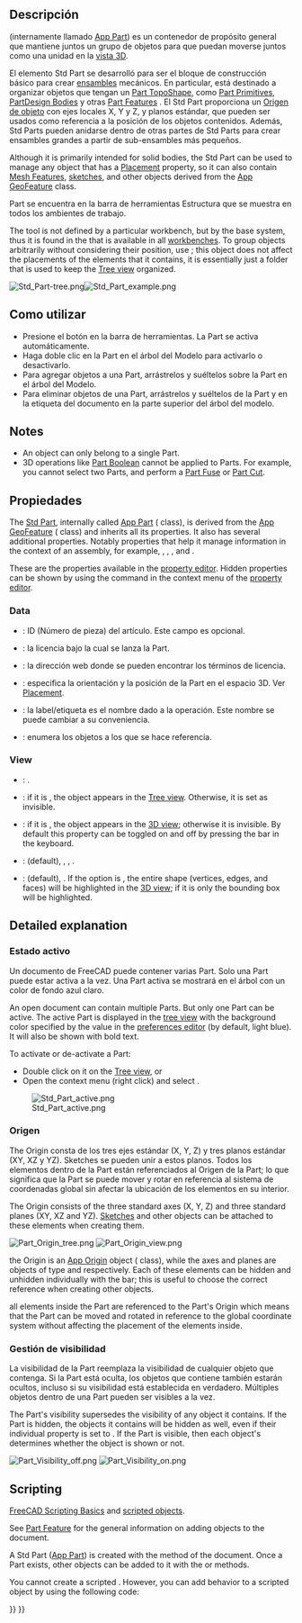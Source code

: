<languages/>

<div class="mw-translate-fuzzy">
{{Docnav
|
|[[Std_Group|Group]]
|[[Std_Base|Std Base]]
|IconL=
|IconR=Std_Group.svg
|IconC=Freecad.svg
}}
</div>

{{GuiCommand/es
|Name=Std Part
|Name/es=Std Pieza
|MenuLocation=Ninguna
|Workbenches=Todos
|Version=0.17
|SeeAlso=[[Std_Group/es|Std Grupo]], [[PartDesign_Body/es|Cuerpo PartDesign]]
}}

<span id="Description"></span>
==Descripción==

{{Button|[[File:Std_Part.svg|16px]] [[Std_Part|Std Part]]}} (internamente llamado [[App_Part|App Part]]) es un contenedor de propósito general que mantiene juntos un grupo de objetos para que puedan moverse juntos como una unidad en la [[3D_view/es|vista 3D]].

<div class="mw-translate-fuzzy">
El elemento Std Part se desarrolló para ser el bloque de construcción básico para crear [[[assembly|ensambles]] mecánicos. En particular, está destinado a organizar objetos que tengan un [[Part_TopoShape|Part TopoShape]], como [[Part_Primitives|Part Primitives]], [[PartDesign_Body|PartDesign Bodies]] y otras [[Part_Feature|Part Features]] . El Std Part proporciona un [[#Origin|Origen de objeto]] con ejes locales X, Y y Z, y planos estándar, que pueden ser usados como referencia a la posición de los objetos contenidos. Además, Std Parts pueden anidarse dentro de otras partes de Std Parts para crear ensambles grandes a partir de sub-ensambles más pequeños.
</div>

Although it is primarily intended for solid bodies, the Std Part can be used to manage any object that has a [[Placement|Placement]] property, so it can also contain [[Mesh_Feature|Mesh Features]], [[Sketch|sketches]], and other objects derived from the [[App_GeoFeature|App GeoFeature]] class.

<div class="mw-translate-fuzzy">
Part se encuentra en la barra de herramientas Estructura que se muestra en todos los ambientes de trabajo.
</div>

The {{Button|[[File:Std_Part.svg|16px]] [[Std_Part|Std Part]]}} tool is not defined by a particular workbench, but by the base system, thus it is found in the {{MenuCommand|structure toolbar}} that is available in all [[Workbenches|workbenches]]. To group objects arbitrarily without considering their position, use {{Button|[[File:Std_Group.svg|16px]] [[Std_Group|Std Group]]}}; this object does not affect the placements of the elements that it contains, it is essentially just a folder that is used to keep the [[Tree_view|Tree view]] organized.

[[File:Std Part-tree.png]][[File:Std Part example.png]]

{{Caption|Left: elements inside a Std Part in the [[Tree_view|Tree view]]. Right: objects positioned in space, referred to the Origin of the Std Part.}}

<span id="Usage"></span>
<div class="mw-translate-fuzzy">
==Como utilizar==
</div>

<div class="mw-translate-fuzzy">
* Presione el botón {{KEY | [[Image: Std Part.png | 24px]] '''Create part'''}} en la barra de herramientas. La Part se activa automáticamente.
* Haga doble clic en la Part en el árbol del Modelo para activarlo o desactivarlo.
* Para agregar objetos a una Part, arrástrelos y suéltelos sobre la Part en el árbol del Modelo.
* Para eliminar objetos de una Part, arrástrelos y suéltelos de la Part y en la etiqueta del documento en la parte superior del árbol del modelo.
</div>

== Notes ==

* An object can only belong to a single Part.
* 3D operations like [[Part_Boolean|Part Boolean]] cannot be applied to Parts. For example, you cannot select two Parts, and perform a [[Part_Fuse|Part Fuse]] or [[Part_Cut|Part Cut]].

<span id="Properties"></span>
==Propiedades==

The [[Std_Part|Std Part]], internally called [[App_Part|App Part]] ({{incode|App::Part}} class), is derived from the [[App_GeoFeature|App GeoFeature]] ({{incode|App::GeoFeature}} class) and inherits all its properties. It also has several additional properties. Notably properties that help it manage information in the context of an assembly, for example, {{PropertyData|Type}}, {{PropertyData|Id}}, {{PropertyData|License}}, {{PropertyData|LicenseURL}} and {{PropertyData|Group}}.

These are the properties available in the [[Property_editor|property editor]]. Hidden properties can be shown by using the {{MenuCommand|Show all}} command in the context menu of the [[Property_editor|property editor]].

=== Data ===

{{TitleProperty|Base}}

<div class="mw-translate-fuzzy">
* {{PropertyData | Id}}: ID (Número de pieza) del artículo. Este campo es opcional.
* {{PropertyData | License}}: la licencia bajo la cual se lanza la Part.
* {{PropertyData | License URL}}: la dirección web donde se pueden encontrar los términos de licencia.
* {{PropertyData | Placement}}: especifica la orientación y la posición de la Part en el espacio 3D. Ver [[Placement]].
* {{PropertyData | Label}}: la label/etiqueta es el nombre dado a la operación. Este nombre se puede cambiar a su conveniencia.
* {{PropertyData | Group}}: enumera los objetos a los que se hace referencia.
</div>

=== View ===

{{TitleProperty|Display Options}}

* {{PropertyView|Display Mode|Enumeration}}: {{value|Group}}.
* {{PropertyView|Show In Tree|Bool}}: if it is {{TRUE}}, the object appears in the [[Tree_view|Tree view]]. Otherwise, it is set as invisible.
* {{PropertyView|Visibility|Bool}}: if it is {{TRUE}}, the object appears in the [[3D_view|3D view]]; otherwise it is invisible. By default this property can be toggled on and off by pressing the {{KEY|Space}} bar in the keyboard.

{{TitleProperty|Selection}}

* {{PropertyView|On Top When Selected|Enumeration}}: {{value|Disabled}} (default), {{value|Enabled}}, {{value|Object}}, {{value|Element}}.
* {{PropertyView|Selection Style|Enumeration}}: {{value|Shape}} (default), {{value|BoundBox}}. If the option is {{value|Shape}}, the entire shape (vertices, edges, and faces) will be highlighted in the [[3D_view|3D view]]; if it is {{value|BoundBox}} only the bounding box will be highlighted.

== Detailed explanation ==

<span id="Active_status"></span>
<div class="mw-translate-fuzzy">
=== Estado activo ===
Un documento de FreeCAD puede contener varias Part. Solo una Part puede estar activa a la vez. Una Part activa se mostrará en el árbol con un color de fondo azul claro.
</div>

An open document can contain multiple Parts. But only one Part can be active. The active Part is displayed in the [[Tree_view|tree view]] with the background color specified by the {{MenuCommand|Active container}} value in the [[Preferences_Editor#Colors|preferences editor]] (by default, light blue). It will also be shown with bold text.

To activate or de-activate a Part:
* Double click on it on the [[Tree_view|Tree view]], or
* Open the context menu (right click) and select {{MenuCommand|Active object}}.

[[File:Std_Part_active.png]]

{{Caption|Document with two Std Parts, of which the second one is active.}}

<span id="Origin"></span>
<div class="mw-translate-fuzzy">
=== Origen ===
The Origin consta de los tres ejes estándar (X, Y, Z) y tres planos estándar (XY, XZ y YZ). Sketches se pueden unir a estos planos. Todos los elementos dentro de la Part están referenciados al Origen de la Part; lo que significa que la Part se puede mover y rotar en referencia al sistema de coordenadas global sin afectar la ubicación de los elementos en su interior.
</div>

The Origin consists of the three standard axes (X, Y, Z) and three standard planes (XY, XZ and YZ). [[Sketch|Sketches]] and other objects can be attached to these elements when creating them.

[[File:Part_Origin_tree.png]] [[File:Part_Origin_view.png]]

{{Caption|Left: Part Origin in the [[Tree_view|Tree view]]. Right: representation of the Origin elements in the [[3D_view|3D view]].}}

{{Emphasis|Note:}} the Origin is an [[App_OriginGroupExtension|App Origin]] object ({{incode|App::Origin}} class), while the axes and planes are objects of type {{incode|App::Line}} and {{incode|App::Plane}} respectively. Each of these elements can be hidden and unhidden individually with the {{KEY|Space}} bar; this is useful to choose the correct reference when creating other objects.

{{Emphasis|Note 2:}} all elements inside the Part are referenced to the Part's Origin which means that the Part can be moved and rotated in reference to the global coordinate system without affecting the placement of the elements inside.

<span id="Visibility_Management"></span>
<div class="mw-translate-fuzzy">
=== Gestión de visibilidad ===
La visibilidad de la Part reemplaza la visibilidad de cualquier objeto que contenga. Si la Part está oculta, los objetos que contiene también estarán ocultos, incluso si su visibilidad está establecida en verdadero. Múltiples objetos dentro de una Part pueden ser visibles a la vez.
</div>

The Part's visibility supersedes the visibility of any object it contains. If the Part is hidden, the objects it contains will be hidden as well, even if their individual {{PropertyView|Visibility}} property is set to {{TRUE}}. If the Part is visible, then each object's {{PropertyView|Visibility}} determines whether the object is shown or not.

[[File:Part_Visibility_off.png]] [[File:Part_Visibility_on.png]]
{{Caption|The visibility of the Std Part determines whether the objects grouped under it are shown in the [[3D_view|3D view]] or not. Left: the Part is hidden, so none of the objects will be shown in the [[3D_view|3D view]]. Right: the Part is visible, so each object controls its own visibility.}}

== Scripting ==

{{Emphasis|See also:}} [[FreeCAD_Scripting_Basics|FreeCAD Scripting Basics]] and [[Scripted_objects|scripted objects]].

See [[Part_Feature|Part Feature]] for the general information on adding objects to the document.

A Std Part ([[App_Part|App Part]]) is created with the {{incode|addObject()}} method of the document. Once a Part exists, other objects can be added to it with the {{incode|addObject()}} or {{incode|addObjects()}} methods.

{{Code|code=
import FreeCAD as App

doc = App.newDocument()
part = App.ActiveDocument.addObject("App::Part", "Part")

obj1 = App.ActiveDocument.addObject("PartDesign::Body", "Body")
obj2 = App.ActiveDocument.addObject("Part::Box", "Box")

part.addObjects([obj1, obj2])
App.ActiveDocument.recompute()
}}

You cannot create a scripted {{incode|App::Part}}. However, you can add {{incode|App::Part}} behavior to a scripted {{incode|Part::FeaturePython}} object by using the following code:

{{Code|code=
class MyGroup(object):
    def __init__(self, obj=None):
        self.Object = obj
        if obj:
            self.attach(obj)

    def dumps(self):
        return

    def loads(self, _state):
        return

    def attach(self, obj):
        obj.addExtension("App::OriginGroupExtensionPython")
        obj.Origin = FreeCAD.ActiveDocument.addObject("App::Origin", "Origin")

    def onDocumentRestored(self, obj):
        self.Object = obj

class ViewProviderMyGroup(object):
    def __init__(self, vobj=None):
        if vobj:
            vobj.Proxy = self
            self.attach(vobj)
        else:
            self.ViewObject = None

    def attach(self, vobj):
        vobj.addExtension("Gui::ViewProviderOriginGroupExtensionPython")
        self.ViewObject = vobj

    def dumps(self):
        return None

    def loads(self, _state):
        return None

App.ActiveDocument.addObject("Part::FeaturePython",
                             "Group",
                             MyGroup(),
                             ViewProviderMyGroup(),
                             True)
}}


{{Docnav
|
|[[Part_CoordinateSystem|Part CoordinateSystem]]
|[[Std_Base|Std Base]]
|IconL=
|IconR=Part_CoordinateSystem.svg
|IconC=Freecad.svg
}}

{{Std_Base_navi{{#translation:}}}}
{{Userdocnavi{{#translation:}}}}